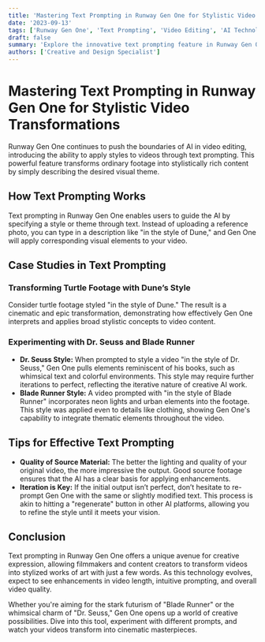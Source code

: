 ```yaml
---
title: 'Mastering Text Prompting in Runway Gen One for Stylistic Video Transformations'
date: '2023-09-13'
tags: ['Runway Gen One', 'Text Prompting', 'Video Editing', 'AI Technology']
draft: false
summary: 'Explore the innovative text prompting feature in Runway Gen One, which allows users to style videos based on textual descriptions. Learn how to leverage this feature to create videos in various cinematic styles.'
authors: ['Creative and Design Specialist']
---
```


# Mastering Text Prompting in Runway Gen One for Stylistic Video Transformations

Runway Gen One continues to push the boundaries of AI in video editing, introducing the ability to apply styles to videos through text prompting. This powerful feature transforms ordinary footage into stylistically rich content by simply describing the desired visual theme.

## How Text Prompting Works

Text prompting in Runway Gen One enables users to guide the AI by specifying a style or theme through text. Instead of uploading a reference photo, you can type in a description like "in the style of Dune," and Gen One will apply corresponding visual elements to your video.

## Case Studies in Text Prompting

### Transforming Turtle Footage with Dune’s Style

Consider turtle footage styled "in the style of Dune." The result is a cinematic and epic transformation, demonstrating how effectively Gen One interprets and applies broad stylistic concepts to video content.

### Experimenting with Dr. Seuss and Blade Runner

- **Dr. Seuss Style:** When prompted to style a video "in the style of Dr. Seuss," Gen One pulls elements reminiscent of his books, such as whimsical text and colorful environments. This style may require further iterations to perfect, reflecting the iterative nature of creative AI work.
- **Blade Runner Style:** A video prompted with "in the style of Blade Runner" incorporates neon lights and urban elements into the footage. This style was applied even to details like clothing, showing Gen One's capability to integrate thematic elements throughout the video.

## Tips for Effective Text Prompting

- **Quality of Source Material:** The better the lighting and quality of your original video, the more impressive the output. Good source footage ensures that the AI has a clear basis for applying enhancements.
- **Iteration is Key:** If the initial output isn’t perfect, don’t hesitate to re-prompt Gen One with the same or slightly modified text. This process is akin to hitting a "regenerate" button in other AI platforms, allowing you to refine the style until it meets your vision.

## Conclusion

Text prompting in Runway Gen One offers a unique avenue for creative expression, allowing filmmakers and content creators to transform videos into stylized works of art with just a few words. As this technology evolves, expect to see enhancements in video length, intuitive prompting, and overall video quality.

Whether you're aiming for the stark futurism of "Blade Runner" or the whimsical charm of "Dr. Seuss," Gen One opens up a world of creative possibilities. Dive into this tool, experiment with different prompts, and watch your videos transform into cinematic masterpieces.

